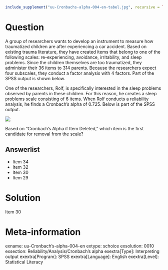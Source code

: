 ```r
include_supplement("uu-Cronbachs-alpha-004-en-tabel.jpg", recursive = TRUE)
```


Question
========
  
A group of researchers wants to develop an instrument to measure how traumatized children are after experiencing a car accident. Based on existing trauma literature, they have created items that belong to one of the following scales: re-experiencing, avoidance, irritability, and sleep problems. Since the children themselves are too traumatized, they administer their 36 items to 314 parents. Because the researchers expect four subscales, they conduct a factor analysis with 4 factors. Part of the SPSS output is shown below.

One of the researchers, Rolf, is specifically interested in the sleep problems observed by parents in these children. For this reason, he creates a sleep problems scale consisting of 6 items. When Rolf conducts a reliability analysis, he finds a Cronbach’s alpha of 0.725. Below is part of the SPSS output.

![](uu-Cronbachs-alpha-004-en-tabel.jpg)

Based on "Cronbach’s Alpha if Item Deleted," which item is the first candidate for removal from the scale?

Answerlist
----------
* Item 34
* Item 32
* Item 30
* Item 29


Solution
========
  
Item 30

Meta-information
================
exname: uu-Cronbach's-alpha-004-en
extype: schoice
exsolution: 0010
exsection: Reliability/Analysis/Cronbach's alpha
exextra[Type]: Interpreting output
exextra[Program]: SPSS
exextra[Language]: English
exextra[Level]: Statistical Literacy
